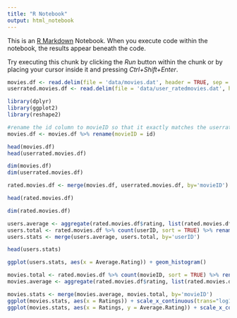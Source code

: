 ```yaml
---
title: "R Notebook"
output: html_notebook
---
```


This is an [R Markdown](http://rmarkdown.rstudio.com) Notebook. When you execute code within the notebook, the results appear beneath the code. 

Try executing this chunk by clicking the *Run* button within the chunk or by placing your cursor inside it and pressing *Ctrl+Shift+Enter*. 

```r
movies.df <- read.delim(file = 'data/movies.dat', header = TRUE, sep = '\t')
userrated.movies.df <- read.delim(file = 'data/user_ratedmovies.dat', header = TRUE, sep = '\t')
```

```r
library(dplyr)
library(ggplot2)
library(reshape2)
```

```r
#rename the id column to movieID so that it exactly matches the userrated.movies.df
movies.df <- movies.df %>% rename(movieID = id)

head(movies.df)
head(userrated.movies.df)

dim(movies.df)
dim(userrated.movies.df)
```

```r
rated.movies.df <- merge(movies.df, userrated.movies.df, by='movieID')
```

```r
head(rated.movies.df)

dim(rated.movies.df)
```

```r
users.average <- aggregate(rated.movies.df$rating, list(rated.movies.df$userID), mean) %>% rename(Average.Rating = x, userID = Group.1)
users.total <- rated.movies.df %>% count(userID, sort = TRUE) %>% rename(Reviews = n) %>% as.data.frame()
users.stats <- merge(users.average, users.total, by='userID')

head(users.stats)

ggplot(users.stats, aes(x = Average.Rating)) + geom_histogram()
```

```r
movies.total <- rated.movies.df %>% count(movieID, sort = TRUE) %>% rename(Ratings = n) %>% as.data.frame()
movies.average <- aggregate(rated.movies.df$rating, list(rated.movies.df$movieID), mean) %>% rename(Average.Rating = x, movieID = Group.1)

movies.stats <- merge(movies.average, movies.total, by='movieID')
ggplot(movies.stats, aes(x = Ratings)) + scale_x_continuous(trans="log10") + geom_density()
ggplot(movies.stats, aes(x = Ratings, y = Average.Rating)) + scale_x_continuous(trans="log10") + geom_point()
```